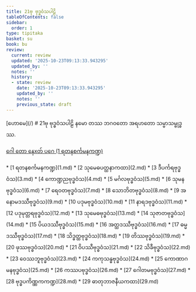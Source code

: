 ```yaml
---
title: 21ဗု ဗုဒ္ဓဝံသပါဠိ
tableOfContents: false
sidebar:
  order: 1
type: tipitaka
basket: su
book: bu
review:
  current: review
  updated: '2025-10-23T09:13:33.943295'
  updated_by: ''
  notes: ''
  history:
  - state: review
    date: '2025-10-23T09:13:33.943295'
    updated_by: ''
    notes: ''
    previous_state: draft
---
```



<ReviewStatus review={frontmatter.review} showDetails={true} />

<HypothesisAnnotation frontmatter={frontmatter} />

<Paragraph type="center" book="bu">
[ဟောမေ](/)
</Paragraph>

<Paragraph type="center" book="bu">
# 21ဗု ဗုဒ္ဓဝံသပါဠိ
</Paragraph>

<Paragraph number="1" book="bu">
နမော တဿ ဘဂဝတော အရဟတော သမ္မာသမ္ဗုဒ္ဓဿ.

[ဂေါ တော နေxတ် ပဂေ (1 ရတနစင်္ကမနကဏ္ဍ)](1.md)



</Paragraph>

<TableOfContents book="bu" section="21">
* [1 ရတနစင်္ကမနကဏ္ဍ](1.md)
* [2 သုမေဓပတ္ထနာကထာ](2.md)
* [3 ဒီပင်္ကရဗုဒ္ဓဝံသ](3.md)
* [4 ကောဏ္ဍညဗုဒ္ဓဝံသ](4.md)
* [5 မင်္ဂလဗုဒ္ဓဝံသ](5.md)
* [6 သုမနဗုဒ္ဓဝံသ](6.md)
* [7 ရေဝတဗုဒ္ဓဝံသ](7.md)
* [8 သောဘိတဗုဒ္ဓဝံသ](8.md)
* [9 အနောမဒဿီဗုဒ္ဓဝံသ](9.md)
* [10 ပဒုမဗုဒ္ဓဝံသ](10.md)
* [11 နာရဒဗုဒ္ဓဝံသ](11.md)
* [12 ပဒုမုတ္တရဗုဒ္ဓဝံသ](12.md)
* [13 သုမေဓဗုဒ္ဓဝံသ](13.md)
* [14 သုဇာတဗုဒ္ဓဝံသ](14.md)
* [15 ပိယဒဿီဗုဒ္ဓဝံသ](15.md)
* [16 အတ္ထဒဿီဗုဒ္ဓဝံသ](16.md)
* [17 ဓမ္မဒဿီဗုဒ္ဓဝံသ](17.md)
* [18 သိဒ္ဓတ္ထဗုဒ္ဓဝံသ](18.md)
* [19 တိဿဗုဒ္ဓဝံသ](19.md)
* [20 ဖုဿဗုဒ္ဓဝံသ](20.md)
* [21 ဝိပဿီဗုဒ္ဓဝံသ](21.md)
* [22 သိခီဗုဒ္ဓဝံသ](22.md)
* [23 ဝေဿဘူဗုဒ္ဓဝံသ](23.md)
* [24 ကကုသန္ဓဗုဒ္ဓဝံသ](24.md)
* [25 ကောဏာဂမနဗုဒ္ဓဝံသ](25.md)
* [26 ကဿပဗုဒ္ဓဝံသ](26.md)
* [27 ဂေါတမဗုဒ္ဓဝံသ](27.md)
* [28 ဗုဒ္ဓပကိဏ္ဏကကဏ္ဍ](28.md)
* [29 ဓာတုဘာဇနီယကထာ](29.md)
</TableOfContents>